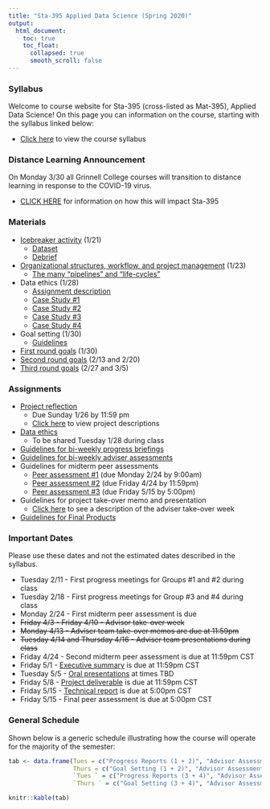 ```yaml
---
title: "Sta-395 Applied Data Science (Spring 2020)"
output:
  html_document:
    toc: true
    toc_float:
      collapsed: true
      smooth_scroll: false
---
```


### Syllabus

Welcome to course website for Sta-395 (cross-listed as Mat-395), Applied Data Science!  On this page you can information on the course, starting with the syllabus linked below:

- [Click here](syllabus395s20.html) to view the course syllabus

### Distance Learning Announcement

On Monday 3/30 all Grinnell College courses will transition to distance learning in response to the COVID-19 virus.  

- [CLICK HERE](s395s20/covid-19.html) for information on how this will impact Sta-395

### Materials

- [Icebreaker activity](s395s20/First_day.html) (1/21)
    - [Dataset](https://remiller1450.github.io/data/GradAdm.csv)
    - [Debrief](s395s20/First_day_debrief.html)
- [Organizational structures, workflow, and project management](s395s20/ds_proj_manage.pdf) (1/23)
    - [The many "pipelines" and "life-cycles"](s395s20/ds_proj_pipe.pdf)
- Data ethics (1/28)
    - [Assignment description](s395s20/data_ethics_assign.html)
    - [Case Study #1](https://aiethics.princeton.edu/wp-content/uploads/sites/587/2018/10/Princeton-AI-Ethics-Case-Study-1.pdf)
    - [Case Study #2](https://aiethics.princeton.edu/wp-content/uploads/sites/587/2018/10/Princeton-AI-Ethics-Case-Study-2.pdf)
    - [Case Study #3](https://aiethics.princeton.edu/wp-content/uploads/sites/587/2018/10/Princeton-AI-Ethics-Case-Study-3.pdf)
    - [Case Study #4](https://aiethics.princeton.edu/wp-content/uploads/sites/587/2018/10/Princeton-AI-Ethics-Case-Study-4.pdf)
- Goal setting (1/30)
    - [Guidelines](s395s20/ds_goals.html)
- [First round goals](s395s20/goals_1_30.html) (1/30)
- [Second round goals](s395s20/goals_2_13_20.html) (2/13 and 2/20)
- [Third round goals](s395s20/goals_3_5_20.html) (2/27 and 3/5)

### Assignments

- [Project reflection](s395s20/proj_pref.html)
    - Due Sunday 1/26 by 11:59 pm
    - [Click here](s395s20/sta395_topics.html) to view project descriptions
- [Data ethics](s395s20/data_ethics_assign.html)
    - To be shared Tuesday 1/28 during class
- [Guidelines for bi-weekly progress briefings](s395s20/prog_guidelines.html)
- [Guidelines for bi-weekly adviser assessments](s395s20/adv_guidelines.html)
- Guidelines for midterm peer assessments
    - [Peer assessment #1](s395s20/peer_guidelines1.html) (due Monday 2/24 by 9:00am)
    - [Peer assessment #2](s395s20/peer_guidelines2.html) (due Friday 4/24 by 11:59pm)
    - [Peer assessment #3](s395s20/peer_guidelines3.html) (due Friday 5/15 by 5:00pm)
- Guidelines for project take-over memo and presentation
    - [Click here](s395s20/adv_takeover.html) to see a description of the adviser take-over week
- [Guidelines for Final Products](s395s20/final_project.html)

### Important Dates

Please use these dates and not the estimated dates described in the syllabus.

- Tuesday 2/11 - First progress meetings for Groups #1 and #2 during class
- Tuesday 2/18 - First progress meetings for Group #3 and #4 during class
- Monday 2/24 - First midterm peer assessment is due
- ~~Friday 4/3 - Friday 4/10 - Advisor take-over week~~
- ~~Monday 4/13 - Adviser team take-over memos are due at 11:59pm~~
- ~~Tuesday 4/14 and Thursday 4/16 - Adviser team presentations during class~~
- Friday 4/24 - Second midterm peer assessment is due at 11:59pm CST
- Friday 5/1 - [Executive summary](s395s20/final_project.html) is due at 11:59pm CST
- Tuesday 5/5 - [Oral presentations](s395s20/final_project.html) at times TBD
- Friday 5/8 - [Project deliverable](s395s20/final_project.html) is due at 11:59pm CST
- Friday 5/15 - [Technical report](s395s20/final_project.html) is due at 5:00pm CST
- Friday 5/15 - Final peer assessment is due at 5:00pm CST

### General Schedule

Shown below is a generic schedule illustrating how the course will operate for the majority of the semester:

```r
tab <- data.frame(Tues = c("Progress Reports (1 + 2)", "Advisor Assessment of progress (3 + 4)", "Time to work/organize"),
                  Thurs = c("Goal Setting (1 + 2)", "Advisor Assessment of goals (3 + 4)", "Time to work/organize"),
                  `Tues ` = c("Progress Reports (3 + 4)", "Advisor Assessment of progress (1 + 2)", "Time to work/organize"),
                  `Thurs ` = c("Goal Setting (3 + 4)", "Advisor Assessment of goals (1 + 2)", "Time to work/organize"))

knitr::kable(tab)

```
